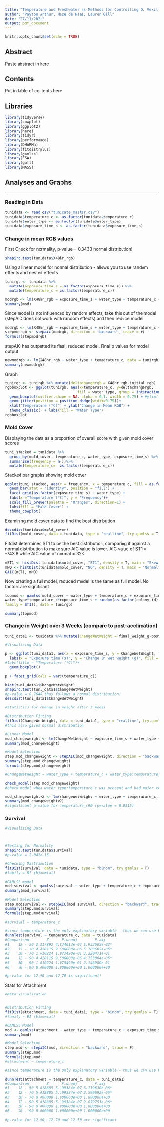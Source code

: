 ```yaml
---
title: "Temperature and Freshwater as Methods for Controlling D. Vexillum Biofouling"
author: "Payton Arthur, Haze de Haas, Lauren Gill"
date: "27/11/2021"
output: pdf_document
---
```


```r
knitr::opts_chunk$set(echo = TRUE)
```

## Abstract
Paste abstract in here

## Contents
Put in table of contents here

## Libraries

```r
library(tidyverse)
library(cowplot)
library(ggplot2)
library(here)
library(tidyr)
library(performance)
library(DHARMa)
library(fitdistrplus)
library(gamlss)
library(FSA)
library(goft)
library(MASS)
```

## Analyses and Graphs
***
### Reading in Data

```r
tunidata <- read.csv("tunicate_master.csv")
tunidata$temperature_c <- as.factor(tunidata$temperature_c)
tunidata$water_type <- as.factor(tunidata$water_type)
tunidata$exposure_time_s <- as.factor(tunidata$exposure_time_s)

```
### Change in mean RGB values

First Check for normality, p-value = 0.3433 normal distribution!
```r
shapiro.test(tunidata$X48hr_rgb)
```

Using a linear model for normal distribution - allows you to use random effects and nested effects 

```r
tunirgb <- tunidata %>% 
  mutate(exposure_time_s = as.factor(exposure_time_s)) %>% 
  mutate(temperature_c = as.factor(temperature_c))

modrgb <- lm(X48hr_rgb ~ exposure_time_s + water_type + temperature_c + exposure_time_s*water_type*temperature_c + (1|colony_id), family = gaussian, data = tunirgb)
summary(mod)
```

Since model is not influenced by random effects, take this out of the model (stepAIC does not work with random effects) and then reduce model 

```r
modrgb <- lm(X48hr_rgb ~ exposure_time_s + water_type + temperature_c + exposure_time_s*water_type*temperature_c, family = gaussian, data = tunirgb)
stepmodrgb <- stepAIC(modrgb, direction = "backward", trace = F)
formula(stepmodrgb)
```

stepAIC has outputted its final, reduced model. Final p values for model output
```r
newmodrgb <- lm(X48hr_rgb ~ water_type + temperature_c, data = tunirgb)
summary(newmodrgb)
```

Graph
```r
tunirgb <- tunirgb %>% mutate(deltachangergb = X48hr_rgb-initial_rgb)
rgbboxplot <- ggplot(tunirgb, aes(x=temperature_c, y=deltachangergb,
                                 fill = water_type, group = interaction(temperature_c, water_type))) + 
  geom_boxplot(outlier.shape = NA, alpha = 0.1, width = 0.75) + #ylim(-1,1.5) +
  geom_jitter(position = position_dodge(width=0.75))+
  xlab("Temperature (°C)") + ylab("Change in Mean RGB") +
  theme_classic() + labs(fill = "Water Type")
rgbboxplot
```


### Mold Cover

Displaying the data as a proportion of overall score with given mold cover scores
```r
tuni_stacked = tunidata %>%
  group_by(mold_cover, temperature_c, water_type, exposure_time_s) %>%
  summarise(frequency = n())%>%
  mutate(temperature_c=  as.factor(temperature_c))
```

Stacked bar graphs showing mold cover
```r
ggplot(tuni_stacked, aes(y = frequency, x = temperature_c, fill = as.factor(mold_cover))) +
  geom_bar(stat = "identity", position = "fill") +
  facet_grid(as.factor(exposure_time_s) ~ water_type) +
  labs(x ="Temperature (°C)", y = "Frequency")+
  scale_fill_brewer(palette = "Oranges", direction=1) +
  labs(fill = "Mold Cover") +
  theme_cowplot()
```


Examining mold cover data to find the best distribution

```r
descdist(tunidata$mold_cover)
fitDist(mold_cover, data = tunidata, type = "realline", try.gamlss = T)
```

Fitdist determined ST1 to be the best distribution, comparing it against a normal distribution to make sure AIC value is lower. AIC value of ST1 = -743.8 while AIC value of normal = 328
```r
mST1 <- histDist(tunidata$mold_cover, "ST1", density = T, main = "Skew t (Azzalini type 1)")
mNO <- histDist(tunidata$mold_cover, "NO", density = T, main = "Normal")
GAIC(mST1, mNO)
```


Now creating a full model, reduced model is the same as full model. No factors are significant
```r
topmod <- gamlss(mold_cover ~ water_type + temperature_c + exposure_time_s +
water_type*temperature_c*exposure_time_s + random(as.factor(colony_id)), 
family = ST1(), data = tunirgb)

summary(topmod)
```


### Change in Weight over 3 Weeks (compare to post-acclimation)

```r
tuni_data1 <- tunidata %>% mutate(ChangeWetWeight = final_weight_g-post_acclimation_weight_g)

#Visualizing Data

p <- ggplot(tuni_data1, aes(x = exposure_time_s, y = ChangeWetWeight, fill = water_type))+
  labs(x = "Exposure time (s)", y = "Change in wet weight (g)", fill = "Water type")+
#labs(title = "Temperature (°C)")+
  geom_boxplot()

p + facet_grid(cols = vars(temperature_c))

hist(tuni_data1$ChangeWetWeight)
shapiro.test(tuni_data1$ChangeWetWeight)
#p-value = 0.7646 thus follows a normal distribution!
descdist(tuni_data1$ChangeWetWeight)

#Statistics for Change in Weight after 3 Weeks

#Distribution Fitting
fitDist(ChangeWetWeight, data = tuni_data1, type = "realline", try.gamlss = T)
#this also gives normal distribution

#Linear Model
mod_changeweight <- lm(ChangeWetWeight ~ exposure_time_s + water_type + temperature_c + exposure_time_s*water_type*temperature_c, family = gaussian, data = tuni_data1)
summary(mod_changeweight)

#Model Selection
step.mod_changeweight <- stepAIC(mod_changeweight, direction = "backward", trace = F)
summary(step.mod_changeweight)
formula(step.mod_changeweight)

#ChangeWetWeight ~ water_type + temperature_c + water_type:temperature_c

check_model(step.mod_changeweight)
#check model when water_type:temperature_c was present and had major collinearity issues, thus removed water_type:temperature and check model again and collinearity issues were solved

mod_changeweightv2 <- lm(ChangeWetWeight ~ water_type + temperature_c, family = gaussian, data = tuni_data1)
summary(mod_changeweightv2)
#significant p-value for temperature_c90 (p=value = 0.0315)

```

### Survival
```r
#Visualizing Data 



#Testing for Normality
shapiro.test(tunidata$survival)
#p-value = 2.047e-15

#Checking Distribution
fitDist(survival, data = tunidata, type = "binom", try.gamlss = T)
#family = BI (binomial)

#GAMLSS model 
mod_survival <- gamlss(survival ~ water_type + temperature_c + exposure_time_s + water_type*temperature_c*exposure_time_s + random(as.factor(colony_id)), family = BI, data = tunidata)
summary(mod_survival)

#Model Selection
step.modsurvival <- stepGAIC(mod_survival, direction = "backward", trace = F)
summary(step.modsurvival)
formula(step.modsurvival)

#survival ~ temperature_c

#since temperature is the only explanatory variable - thus we can use Kruskal-Wallis Test to see p-values comparing temperatures to controls
dunnTest(survival ~ temperature_c, data = tunidata)
#Comparison        Z      P.unadj        P.adj
#1    12 - 50 2.817892 4.834013e-03 1.933605e-02*
#2    12 - 70 4.428115 9.506008e-06 5.703605e-05*
#3    50 - 70 1.610224 1.073490e-01 3.220471e-01
#4    12 - 90 4.428115 9.506008e-06 4.753004e-05*
#5    50 - 90 1.610224 1.073490e-01 2.146980e-01
#6    70 - 90 0.000000 1.000000e+00 1.000000e+00

#p-value for 12-90 and 12-70 is significant!
```


Stats for Attachment
```r
#Data Visualization


#Distribution Fitting
fitDist(attachment, data = tuni_data1, type = "binom", try.gamlss = T)
#family = BI (binomial)

#GAMLSS Model
mod <- gamlss(attachment ~ water_type + temperature_c + exposure_time_s + water_type*temperature_c*exposure_time_s, family = BI, data = tuni_data1)
summary(mod)

#Model Selection
step.mod <- stepAIC(mod, direction = "backward", trace = F)
summary(step.mod)
formula(step.mod)
#attachment ~ temperature_c

#since temperature is the only explanatory variable - thus we can use Kruskal-Wallis Test to see p-values comparing temperatures to controls

dunnTest(attachment ~ temperature_c, data = tuni_data1)
#Comparison        Z      P.unadj        P.adj
#1    12 - 50 5.018805 5.199384e-07 3.119630e-06*
#2    12 - 70 5.018805 5.199384e-07 2.599692e-06*
#3    50 - 70 0.000000 1.000000e+00 1.000000e+00
#4    12 - 90 5.018805 5.199384e-07 2.079753e-06*
#5    50 - 90 0.000000 1.000000e+00 1.000000e+00
#6    70 - 90 0.000000 1.000000e+00 1.000000e+00

#p-value for 12-90, 12-70 and 12-50 are significant

```
